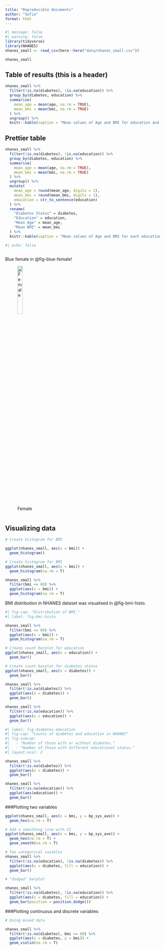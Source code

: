 ```yaml
---
title: "Reproducible documents"
author: "Sofie"
format: html
---
```


```r
#| message: false
#| warning: false
library(tidyverse)
library(NHANES)
nhanes_small <- read_csv(here::here("data/nhanes_small.csv"))
```

```r
nhanes_small
```

## Table of results (this is a header)

```r
nhanes_small %>%
  filter(!is.na(diabetes), !is.na(education)) %>%
  group_by(diabetes, education) %>%
  summarise(
    mean_age = mean(age, na.rm = TRUE),
    mean_bmi = mean(bmi, na.rm = TRUE)
  ) %>%
  ungroup() %>%
  knitr::kable(caption = "Mean values of Age and BMI for education and diabetes status.")
```

## Prettier table


```r
nhanes_small %>%
  filter(!is.na(diabetes), !is.na(education)) %>%
  group_by(diabetes, education) %>%
  summarise(
    mean_age = mean(age, na.rm = TRUE),
    mean_bmi = mean(bmi, na.rm = TRUE)
  ) %>%
  ungroup() %>%
  mutate(
    mean_age = round(mean_age, digits = 1),
    mean_bmi = round(mean_bmi, digits = 1),
    education = str_to_sentence(education)
  ) %>%
  rename(
    "Diabetes Status" = diabetes,
    "Education" = education,
    "Mean Age" = mean_age,
    "Mean BMI" = mean_bmi
  ) %>%
  knitr::kable(caption = "Mean values of Age and BMI for each education and diabetes status.")

#| echo: false
```


```r
```

Blue female in @fig-blue-female!

![Female](images/SILfemme30.png){#fig-blue-female width="20%" height="20%"}

```r
```

## Visualizing data

```r
# Create histogram for BMI

ggplot(nhanes_small, aes(x = bmi)) +
  geom_histogram()
```

```r
# Create histogram for BMI
ggplot(nhanes_small, aes(x = bmi)) +
  geom_histogram(na.rm = T)
```

```r
nhanes_small %>%
  filter(bmi <= 60) %>%
  ggplot(aes(x = bmi)) +
  geom_histogram(na.rm = T)
```
BMI distribution in NHANES dataset was visualised in @fig-bmi-histo.

```r
#| fig-cap: "Distribution of BMI."
#| label: fig-bmi-histo

nhanes_small %>%
  filter(bmi <= 60) %>%
  ggplot(aes(x = bmi)) +
  geom_histogram(na.rm = T)
```

```r
# Create count barplot for education
ggplot(nhanes_small, aes(x = education)) +
  geom_bar()
```

```r
# Create count barplot for diabetes status
ggplot(nhanes_small, aes(x = diabetes)) +
  geom_bar()
```

```r
nhanes_small %>%
  filter(!is.na(diabetes)) %>%
  ggplot(aes(x = diabetes)) +
  geom_bar()
```

```r
nhanes_small %>%
  filter(!is.na(education)) %>%
  ggplot(aes(x = education)) +
  geom_bar()
```

```r
#| label: fig-diabetes-education
#| fig-cap: "Counts of diabetes and education in NHANES"
#| fig-subcap:
#|   - "Number of those with or without diabetes."
#|   - "Number of those with different educational status."
#| layout-ncol: 2

nhanes_small %>%
  filter(!is.na(diabetes)) %>%
  ggplot(aes(x = diabetes)) +
  geom_bar()

nhanes_small %>%
  filter(!is.na(education)) %>%
  ggplot(aes(education)) +
  geom_bar()
```

###Plotting two variables

```r
ggplot(nhanes_small, aes(x = bmi, y = bp_sys_ave)) +
  geom_hex(na.rm = T)
```

```r
# Add a smoothing line with CI
ggplot(nhanes_small, aes(x = bmi, y = bp_sys_ave)) +
  geom_hex(na.rm = T) +
  geom_smooth(na.rm = T)
```

```r
# Two categorical vaiables
nhanes_small %>%
  filter(!is.na(education), !is.na(diabetes)) %>%
  ggplot(aes(x = diabetes, fill = education)) +
  geom_bar()
```

```r
# "dodged" barplot

nhanes_small %>%
  filter(!is.na(diabetes), !is.na(education)) %>%
  ggplot(aes(x = diabetes, fill = education)) +
  geom_bar(position = position_dodge())
```

###Plotting continuous and discrete variables

```r
# Using mixed data

nhanes_small %>%
  filter(!is.na(diabetes), bmi >= 60) %>%
  ggplot(aes(x = diabetes, y = bmi)) +
  geom_violin(na.rm = T)
```


```r
```
